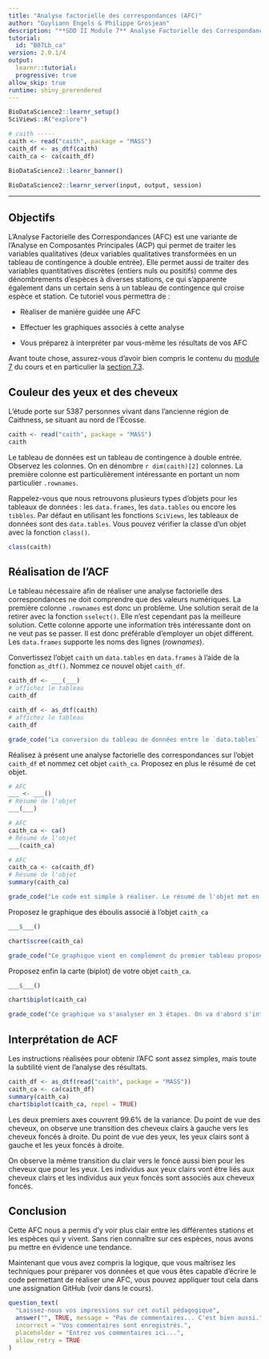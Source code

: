 ```yaml
---
title: "Analyse factorielle des correspondances (AFC)"
author: "Guyliann Engels & Philippe Grosjean"
description: "**SDD II Module 7** Analyse Factorielle des Correspondances."
tutorial:
  id: "B07Lb_ca"
version: 2.0.1/4
output:
  learnr::tutorial:
  progressive: true
allow_skip: true
runtime: shiny_prerendered
---
```


```r
BioDataScience2::learnr_setup()
SciViews::R("explore")

# caith -----
caith <- read("caith", package = "MASS")
caith_df <- as_dtf(caith)
caith_ca <- ca(caith_df)
```

```r
BioDataScience2::learnr_banner()
```

```r
BioDataScience2::learnr_server(input, output, session)
```

------------------------------------------------------------------------

## Objectifs

L'Analyse Factorielle des Correspondances (AFC) est une variante de l'Analyse en Composantes Principales (ACP) qui permet de traiter les variables qualitatives (deux variables qualitatives transformées en un tableau de contingence à double entrée). Elle permet aussi de traiter des variables quantitatives discrètes (entiers nuls ou positifs) comme des dénombrements d'espèces à diverses stations, ce qui s'apparente également dans un certain sens à un tableau de contingence qui croise espèce et station. Ce tutoriel vous permettra de :

-   Réaliser de manière guidée une AFC

-   Effectuer les graphiques associés à cette analyse

-   Vous préparez à interpréter par vous-même les résultats de vos AFC

Avant toute chose, assurez-vous d'avoir bien compris le contenu du [module 7](https://wp.sciviews.org/sdd-umons2/?iframe=wp.sciviews.org/sdd-umons2-2022/acp-afc.html) du cours et en particulier la [section 7.3](https://wp.sciviews.org/sdd-umons2/?iframe=wp.sciviews.org/sdd-umons2-2022/analyse-factorielle-des-correspondances.html).

## Couleur des yeux et des cheveux

L'étude porte sur 5387 personnes vivant dans l'ancienne région de Caithness, se situant au nord de l'Écosse.

```r
caith <- read("caith", package = "MASS")
caith
```

Le tableau de données est un tableau de contingence à double entrée. Observez les colonnes. On en dénombre `r dim(caith)[2]` colonnes. La première colonne est particulièrement intéressante en portant un nom particulier `.rownames`.

Rappelez-vous que nous retrouvons plusieurs types d'objets pour les tableaux de données : les `data.frames`, les `data.tables` ou encore les `tibbles`. Par défaut en utilisant les fonctions `SciViews`, les tableaux de données sont des `data.tables`. Vous pouvez vérifier la classe d'un objet avec la fonction `class()`.

```r
class(caith)
```

## Réalisation de l'ACF

Le tableau nécessaire afin de réaliser une analyse factorielle des correspondances ne doit comprendre que des valeurs numériques. La première colonne `.rownames` est donc un problème. Une solution serait de la retirer avec la fonction `sselect()`. Elle n'est cependant pas la meilleure solution. Cette colonne apporte une information très intéressante dont on ne veut pas se passer. Il est donc préférable d'employer un objet différent. Les `data.frames` supporte les noms des lignes (*rownames*).

Convertissez l'objet `caith` un `data.tables` en `data.frames` à l'aide de la fonction `as_dtf()`. Nommez ce nouvel objet `caith_df`.

```r
caith_df <- ___(___)
# affichez le tableau
caith_df
```

```r
caith_df <- as_dtf(caith)
# affichez le tableau
caith_df
```

```r
grade_code("La conversion du tableau de données entre le `data.tables` en `data.frames` est simple avec la fonction `as_dtf()`. par defaut, la fonction reconnait la colonne .rownames et la converti en nom de ligne pour un objet de class data.frames qui les accepte.")
```

Réalisez à présent une analyse factorielle des correspondances sur l'objet `caith_df` et nommez cet objet `caith_ca`. Proposez en plus le résumé de cet objet.

```r
# AFC
___ <- ___()
# Résumé de l'objet
___(___)
```

```r
# AFC
caith_ca <- ca()
# Résumé de l'objet
___(caith_ca)
```

```r
# AFC
caith_ca <- ca(caith_df)
# Résumé de l'objet
summary(caith_ca)
```

```r
grade_code("Le code est simple à réaliser. Le résumé de l'objet met en avant qu'avec les deux premiers axes ont couvre 99.6% de la variance. Le premier axe couvre plus de 86%. L'essentiel de l'information se lira sur ce seul axe.")
```

Proposez le graphique des éboulis associé à l'objet `caith_ca`

```r
___$___()
```

```r
chart$scree(caith_ca)
```

```r
grade_code("Ce graphique vient en complément du premier tableau proposé dans le résumé. On observe que le premier axe comprend une grande part de la variance.")
```

Proposez enfin la carte (biplot) de votre objet `caith_ca`.

```r
___$___()
```

```r
chart$biplot(caith_ca)
```

```r
grade_code("Ce graphique va s'analyser en 3 étapes. On va d'abord s'intéresser aux yeux, puis au cheveux et enfin les deux ensembles. Faites le travail par vous même avant de vous rendre dans la section suivante pour comparer votre analyse avec celle que nous vous proposons.")
```

## Interprétation de ACF

Les instructions réalisées pour obtenir l'AFC sont assez simples, mais toute la subtilité vient de l'analyse des résultats.

```r
caith_df <- as_dtf(read("caith", package = "MASS"))
caith_ca <- ca(caith_df)
summary(caith_ca)
chart$biplot(caith_ca, repel = TRUE)
```

Les deux premiers axes couvrent 99.6% de la variance. Du point de vue des cheveux, on observe une transition des cheveux clairs à gauche vers les cheveux foncés à droite. Du point de vue des yeux, les yeux clairs sont à gauche et les yeux foncés à droite.

On observe la même transition du clair vers le foncé aussi bien pour les cheveux que pour les yeux. Les individus aux yeux clairs vont être liés aux cheveux clairs et les individus aux yeux foncés sont associés aux cheveux foncés.

## Conclusion

Cette AFC nous a permis d'y voir plus clair entre les différentes stations et les espèces qui y vivent. Sans rien connaître sur ces espèces, nous avons pu mettre en évidence une tendance.

Maintenant que vous avez compris la logique, que vous maîtrisez les techniques pour préparer vos données et que vous êtes capable d'écrire le code permettant de réaliser une AFC, vous pouvez appliquer tout cela dans une assignation GitHub (voir dans le cours).

```r
question_text(
  "Laissez-nous vos impressions sur cet outil pédagogique",
  answer("", TRUE, message = "Pas de commentaires... C'est bien aussi."),
  incorrect = "Vos commentaires sont enregistrés.",
  placeholder = "Entrez vos commentaires ici...",
  allow_retry = TRUE
)
```
